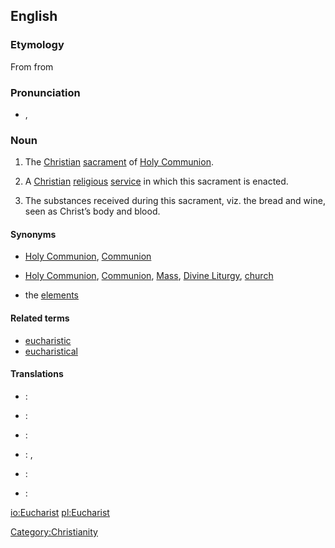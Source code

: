 ==English==

===Etymology===
From {{etyl|LL.}} {{term|eucharistia|lang=la}} from {{etyl|grc|en}} {{term|εὐχαριστία||gratitude, giving of thanks|tr=eukharistia|lang=grc|sc=polytonic}}

===Pronunciation===
* {{IPA|/ˈjuːkəɹɪst/}}, {{SAMPA|/"ju:k@rIst/}}

===Noun===
{{en-noun}}

# {{rfd-redundant}} The [[Christian]] [[sacrament]] of [[Holy Communion]].
# {{by extension}} A [[Christian]] [[religious]] [[service]] in which this sacrament is enacted.
# The substances received during this sacrament, viz. the bread and wine, seen as Christ’s body and blood.

====Synonyms====
* {{sense|sacrament}} [[Holy Communion]], [[Communion]]
* {{sense|religious service}} [[Holy Communion]], [[Communion]], [[Mass]], [[Divine Liturgy]], {{informal}} [[church]]
* {{sense|substances received}} the [[elements]]

====Related terms====
* [[eucharistic]]
* [[eucharistical]]

====Translations====
{{trans-top|ceremony}}
{{trans-mid}}
{{trans-bottom}}
{{trans-top|subtances}}
{{trans-mid}}
{{trans-bottom}}
{{checktrans-top}}
* {{ttbc|Dutch}}: {{t+|nl|eucharistie}}
* {{ttbc|Finnish}}: {{t+|fi|ehtoollinen}}
* {{ttbc|Hungarian}}: {{t+|hu|oltáriszentség}}
* {{ttbc|Macedonian}}: {{t+|mk|причест|f|tr=príčest}}, {{t+|mk|причесна|f|tr=príčesna}}
{{trans-mid}}
* {{ttbc|Russian}}: {{t+|ru|причастие|n|tr=pričástije}}
* {{ttbc|Slovene}}: {{t+|sl|evharistija|f}}
{{trans-bottom}}

[[Category:Christianity]]

[[io:Eucharist]]
[[pl:Eucharist]]